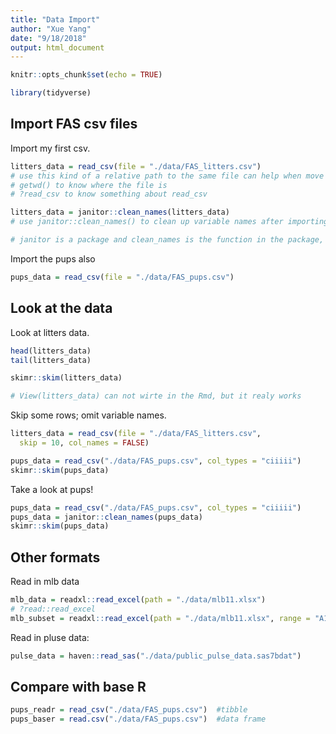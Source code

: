 ```yaml
---
title: "Data Import"
author: "Xue Yang"
date: "9/18/2018"
output: html_document
---
```


```r
knitr::opts_chunk$set(echo = TRUE)

library(tidyverse)
```


## Import FAS csv files

Import my first csv.

```r
litters_data = read_csv(file = "./data/FAS_litters.csv")
# use this kind of a relative path to the same file can help when move the file
# getwd() to know where the file is 
# ?read_csv to know something about read_csv

litters_data = janitor::clean_names(litters_data) 
# use janitor::clean_names() to clean up variable names after importing data. Doing so will take whatever the column names are and convert them to lower snake case.

# janitor is a package and clean_names is the function in the package, the advantage of use this to make sure if there are some funtion with the same name and make some conflict
```

Import the pups also

```r
pups_data = read_csv(file = "./data/FAS_pups.csv")  
```


## Look at the data

Look at litters data.

```r
head(litters_data)
tail(litters_data)

skimr::skim(litters_data)

# View(litters_data) can not wirte in the Rmd, but it realy works
```


Skip some rows; omit variable names.

```r
litters_data = read_csv(file = "./data/FAS_litters.csv",
  skip = 10, col_names = FALSE)
```

```r
pups_data = read_csv("./data/FAS_pups.csv", col_types = "ciiiii")
skimr::skim(pups_data)
```


Take a look at pups!

```r
pups_data = read_csv("./data/FAS_pups.csv", col_types = "ciiiii")
pups_data = janitor::clean_names(pups_data)
skimr::skim(pups_data)
```


## Other formats

Read in mlb data

```r
mlb_data = readxl::read_excel(path = "./data/mlb11.xlsx")
# ?read::read_excel
mlb_subset = readxl::read_excel(path = "./data/mlb11.xlsx", range = "A1:E17")
```



Read in pluse data:

```r
pulse_data = haven::read_sas("./data/public_pulse_data.sas7bdat")
```


## Compare with base R

```r
pups_readr = read_csv("./data/FAS_pups.csv")  #tibble
pups_baser = read.csv("./data/FAS_pups.csv")  #data frame
```

